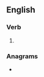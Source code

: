 ==English==

===Verb===
{{head|en|present participle}}

# {{present participle of|radge|lang=en|nocat=1}}

===Anagrams===
* {{anagrams|en|Dargin|Gardin|daring|drag in|gradin}}